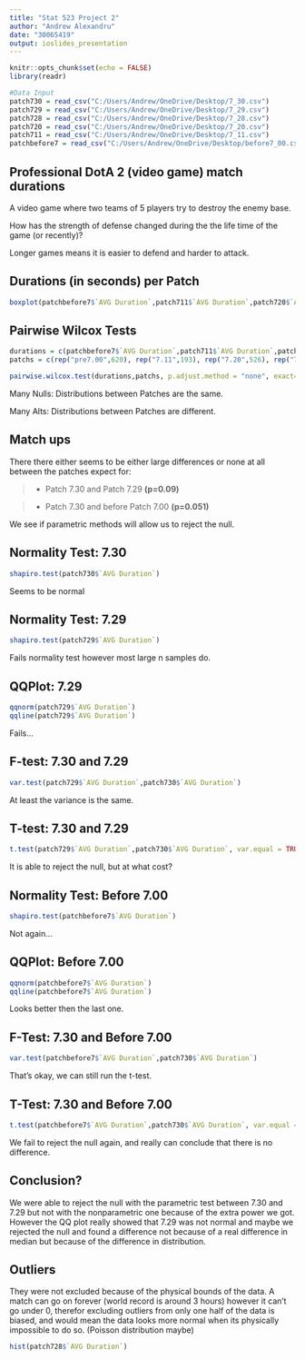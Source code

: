 ---
title: "Stat 523 Project 2"
author: "Andrew Alexandru"
date: "30065419"
output: ioslides_presentation
---

```{r setup, include=FALSE}
knitr::opts_chunk$set(echo = FALSE)
library(readr)

#Data Input
patch730 = read_csv("C:/Users/Andrew/OneDrive/Desktop/7_30.csv")
patch729 = read_csv("C:/Users/Andrew/OneDrive/Desktop/7_29.csv")
patch728 = read_csv("C:/Users/Andrew/OneDrive/Desktop/7_28.csv")
patch720 = read_csv("C:/Users/Andrew/OneDrive/Desktop/7_20.csv")
patch711 = read_csv("C:/Users/Andrew/OneDrive/Desktop/7_11.csv")
patchbefore7 = read_csv("C:/Users/Andrew/OneDrive/Desktop/before7_00.csv")

```

## Professional DotA 2 (video game) match durations
A video game where two teams of 5 players try to destroy the enemy base.

How has the strength of defense changed during the the life time of the game (or recently)?

Longer games means it is easier to defend and harder to attack.

## Durations (in seconds) per Patch
```{r, echo=FALSE}
boxplot(patchbefore7$`AVG Duration`,patch711$`AVG Duration`,patch720$`AVG Duration`,patch728$`AVG Duration`,patch729$`AVG Duration`,patch730$`AVG Duration`, names = list("Before 7.00","7.11", "7.20", "7.28", "7.29", "7.30"))
```

## Pairwise Wilcox Tests
```{r, echo=FALSE}
durations = c(patchbefore7$`AVG Duration`,patch711$`AVG Duration`,patch720$`AVG Duration`,patch728$`AVG Duration`,patch729$`AVG Duration`,patch730$`AVG Duration`)
patchs = c(rep("pre7.00",620), rep("7.11",193), rep("7.20",526), rep("7.28",1000), rep("7.29",1000), rep("7.30",194))
```
```{r, echo=TRUE}
pairwise.wilcox.test(durations,patchs, p.adjust.method = "none", exact=FALSE)
```
Many Nulls: Distributions between Patches are the same.

Many Alts: Distributions between Patches are different.

## Match ups
There there either seems to be either large differences or none at all between the patches expect for:

> - Patch 7.30 and Patch 7.29 **(p=0.09)**

> - Patch 7.30 and before Patch 7.00 **(p=0.051)**

We see if parametric methods will allow us to reject the null.

## Normality Test: 7.30
```{r, echo=TRUE}
shapiro.test(patch730$`AVG Duration`)
```
Seems to be normal

## Normality Test: 7.29
```{r, echo=TRUE}
shapiro.test(patch729$`AVG Duration`)
```
Fails normality test however most large n samples do.

## QQPlot: 7.29
```{r, echo=FALSE}
qqnorm(patch729$`AVG Duration`)
qqline(patch729$`AVG Duration`)
```
Fails...

## F-test: 7.30 and 7.29
```{r, echo=TRUE}
var.test(patch729$`AVG Duration`,patch730$`AVG Duration`)
```
At least the variance is the same.

## T-test: 7.30 and 7.29
```{r, echo=TRUE}
t.test(patch729$`AVG Duration`,patch730$`AVG Duration`, var.equal = TRUE)
```
It is able to reject the null, but at what cost?

## Normality Test: Before 7.00
```{r, echo=TRUE}
shapiro.test(patchbefore7$`AVG Duration`)
```
Not again...

## QQPlot: Before 7.00
```{r, echo=FALSE}
qqnorm(patchbefore7$`AVG Duration`)
qqline(patchbefore7$`AVG Duration`)
```
Looks better then the last one.

## F-Test: 7.30 and Before 7.00
```{r, echo=TRUE}
var.test(patchbefore7$`AVG Duration`,patch730$`AVG Duration`)
```
That's okay, we can still run the t-test.

## T-Test: 7.30 and Before 7.00
```{r, echo=TRUE}
t.test(patchbefore7$`AVG Duration`,patch730$`AVG Duration`, var.equal = FALSE)
```
We fail to reject the null again, and really can conclude that there is no difference.

## Conclusion?
We were able to reject the null with the parametric test between 7.30 and 7.29 but not with the nonparametric one because of the extra power we got. However the QQ plot really showed that 7.29 was not normal and maybe we rejected the null and found a difference not because of a real difference in median but because of the difference in distribution.

## Outliers
They were not excluded because of the physical bounds of the data. A match can go on forever (world record is around 3 hours) however it can't go under 0, therefor excluding outliers from only one half of the data is biased, and would mean the data looks more normal when its physically impossible to do so. (Poisson distribution maybe)
```{r, echo=FALSE}
hist(patch728$`AVG Duration`)
```